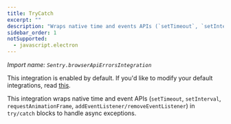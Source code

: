 ```yaml
---
title: TryCatch
excerpt: ""
description: "Wraps native time and events APIs (`setTimeout`, `setInterval`, `requestAnimationFrame`, `addEventListener/removeEventListener`) in `try/catch` blocks to handle async exceptions. (default)"
sidebar_order: 1
notSupported:
  - javascript.electron
---
```


_Import name: `Sentry.browserApiErrorsIntegration`_

This integration is enabled by default. If you'd like to modify your default integrations, read [this](./../#modifying-default-integrations).

This integration wraps native time and event APIs (`setTimeout`, `setInterval`, `requestAnimationFrame`, `addEventListener/removeEventListener`) in `try/catch` blocks to handle async exceptions.
